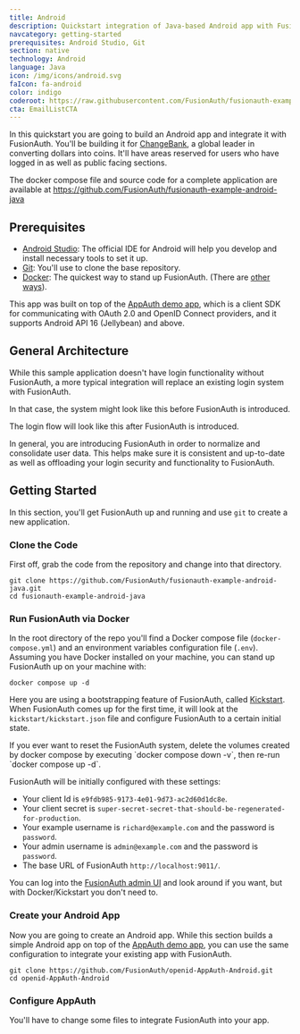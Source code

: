 ```yaml
---
title: Android
description: Quickstart integration of Java-based Android app with FusionAuth
navcategory: getting-started
prerequisites: Android Studio, Git
section: native
technology: Android
language: Java
icon: /img/icons/android.svg
faIcon: fa-android
color: indigo
coderoot: https://raw.githubusercontent.com/FusionAuth/fusionauth-example-android-java/main
cta: EmailListCTA
---
```


In this quickstart you are going to build an Android app and integrate it with FusionAuth.
You'll be building it for [ChangeBank](https://www.youtube.com/watch?v=pkH-kD73QUM), a global leader in converting dollars into coins.
It'll have areas reserved for users who have logged in as well as public facing sections.

The docker compose file and source code for a complete application are available at
https://github.com/FusionAuth/fusionauth-example-android-java

## Prerequisites

- [Android Studio](https://developer.android.com/studio): The official IDE for Android will help you develop and install necessary tools to set it up.
- [Git](https://git-scm.com/site): You'll use to clone the base repository.
- [Docker](https://www.docker.com): The quickest way to stand up FusionAuth. (There are [other ways](https://fusionauth.io/docs/v1/tech/installation-guide/)).

This app was built on top of the [AppAuth demo app](https://github.com/openid/AppAuth-Android/), which is a client SDK for communicating with OAuth 2.0 and OpenID Connect providers, and it supports Android API 16 (Jellybean) and above.

## General Architecture

While this sample application doesn't have login functionality without FusionAuth, a more typical integration will replace an existing login system with FusionAuth.

In that case, the system might look like this before FusionAuth is introduced.

<LoginBefore/>

The login flow will look like this after FusionAuth is introduced.

<LoginAfter/>

In general, you are introducing FusionAuth in order to normalize and consolidate user data. This helps make sure it is consistent and up-to-date as well as offloading your login security and functionality to FusionAuth.

## Getting Started

In this section, you'll get FusionAuth up and running and use `git` to create a new application.

### Clone the Code

First off, grab the code from the repository and change into that directory.

```shell
git clone https://github.com/FusionAuth/fusionauth-example-android-java.git
cd fusionauth-example-android-java
```

### Run FusionAuth via Docker

In the root directory of the repo you'll find a Docker compose file (`docker-compose.yml`) and an environment variables configuration file (`.env`). Assuming you have Docker installed on your machine, you can stand up FusionAuth up on your machine with:

```
docker compose up -d
```

Here you are using a bootstrapping feature of FusionAuth, called [Kickstart](https://fusionauth.io/docs/v1/tech/installation-guide/kickstart). When FusionAuth comes up for the first time, it will look at the `kickstart/kickstart.json` file and configure FusionAuth to a certain initial state.

<Aside type="note">
    If you ever want to reset the FusionAuth system, delete the volumes created by docker compose by executing `docker compose down -v`, then re-run `docker compose up -d`.
</Aside>

FusionAuth will be initially configured with these settings:

* Your client Id is `e9fdb985-9173-4e01-9d73-ac2d60d1dc8e`.
* Your client secret is `super-secret-secret-that-should-be-regenerated-for-production`.
* Your example username is `richard@example.com` and the password is `password`.
* Your admin username is `admin@example.com` and the password is `password`.
* The base URL of FusionAuth `http://localhost:9011/`.

You can log into the [FusionAuth admin UI](http://localhost:9011/admin) and look around if you want, but with Docker/Kickstart you don't need to.

### Create your Android App

Now you are going to create an Android app. While this section builds a simple Android app on top of the [AppAuth demo app](https://github.com/openid/AppAuth-Android/), you can use the same configuration to integrate your existing app with FusionAuth.

```shell
git clone https://github.com/FusionAuth/openid-AppAuth-Android.git
cd openid-AppAuth-Android
```

### Configure AppAuth

You'll have to change some files to integrate FusionAuth into your app.

